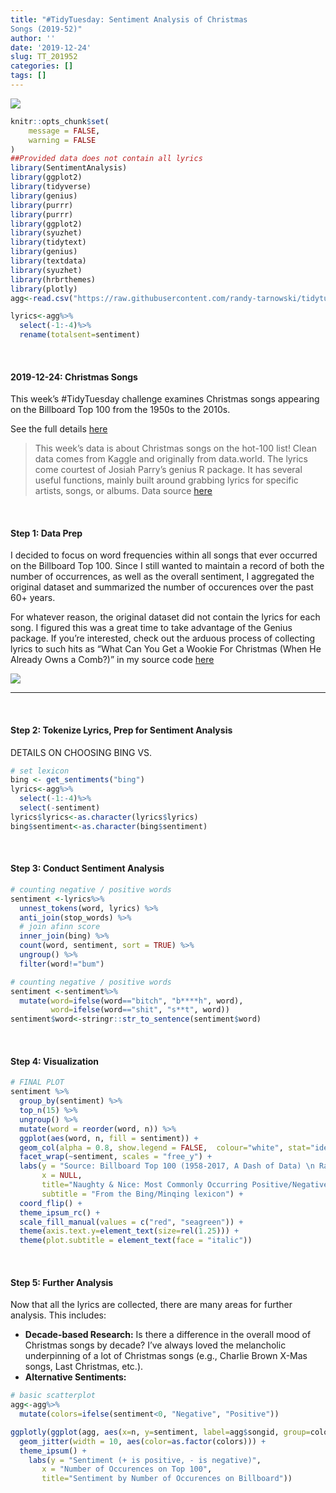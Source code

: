 ```yaml
---
title: "#TidyTuesday: Sentiment Analysis of Christmas
Songs (2019-52)"
author: ''
date: '2019-12-24'
slug: TT_201952
categories: []
tags: []
---
```



<img src="https://raw.githubusercontent.com/randy-tarnowski/tidytuesday/master/2019-12-24_ChristmasSongs/12_24.png">

```r
knitr::opts_chunk$set(
	message = FALSE,
	warning = FALSE
)
##Provided data does not contain all lyrics
library(SentimentAnalysis)
library(ggplot2)
library(tidyverse)
library(genius)
library(purrr)
library(purrr)
library(ggplot2)
library(syuzhet)
library(tidytext)
library(genius)
library(textdata)
library(syuzhet)
library(hrbrthemes)
library(plotly)
agg<-read.csv("https://raw.githubusercontent.com/randy-tarnowski/tidytuesday/master/2019-12-24_ChristmasSongs/christmaslyrics_agg.csv")

lyrics<-agg%>%
  select(-1:-4)%>%
  rename(totalsent=sentiment)
```

<br>

#### 2019-12-24: Christmas Songs
This week’s #TidyTuesday challenge examines Christmas songs appearing on the Billboard Top 100 from the 1950s to the 2010s.

See the full details [here]("https://github.com/rfordatascience/tidytuesday/tree/master/data/2019/2019-12-24")

>This week's data is about Christmas songs on the hot-100 list! Clean data comes from Kaggle and originally from data.world. The lyrics come courtest of Josiah Parry's genius R package. It has several useful functions, mainly built around grabbing lyrics for specific artists, songs, or albums. Data source [here](https://github.com/rfordatascience/tidytuesday/tree/master/data/2019/2019-12-24)



<br>

#### Step 1: Data Prep
I decided to focus on word frequencies within all songs that ever occurred on the Billboard Top 100. Since I still wanted to maintain a record of both the number of occurrences, as well as the overall sentiment, I aggregated the original dataset and summarized the number of occurences over the past 60+ years.

For whatever reason, the original dataset did not contain the lyrics for each song. I figured this was a great time to take advantage of the Genius package. If you’re interested, check out the arduous process of collecting lyrics to such hits as “What Can You Get a Wookie For Christmas (When He Already Owns a Comb?)” in my source code  [here](https://github.com/randy-tarnowski/tidytuesday/blob/master/2019-12-24_ChristmasSongs/FINAL_12.24.19.R)


![](https://media1.giphy.com/media/5tRGwBkWx8Vt6/giphy.gif)  

***



<br>

#### Step 2: Tokenize Lyrics, Prep for Sentiment Analysis
DETAILS ON CHOOSING BING VS.
```r
# set lexicon
bing <- get_sentiments("bing")
lyrics<-agg%>%
  select(-1:-4)%>%
  select(-sentiment)
lyrics$lyrics<-as.character(lyrics$lyrics)
bing$sentiment<-as.character(bing$sentiment)
```



<br>

#### Step 3: Conduct Sentiment Analysis
```r
# counting negative / positive words
sentiment <-lyrics%>%
  unnest_tokens(word, lyrics) %>% 
  anti_join(stop_words) %>%
  # join afinn score
  inner_join(bing) %>%
  count(word, sentiment, sort = TRUE) %>%
  ungroup() %>%
  filter(word!="bum")

```

```r
# counting negative / positive words
sentiment <-sentiment%>%
  mutate(word=ifelse(word=="bitch", "b****h", word),
         word=ifelse(word=="shit", "s**t", word))
sentiment$word<-stringr::str_to_sentence(sentiment$word)
```

<br>

#### Step 4: Visualization
```r
# FINAL PLOT
sentiment %>%
  group_by(sentiment) %>%
  top_n(15) %>%
  ungroup() %>%
  mutate(word = reorder(word, n)) %>%
  ggplot(aes(word, n, fill = sentiment)) +
  geom_col(alpha = 0.8, show.legend = FALSE,  colour="white", stat="identity") +
  facet_wrap(~sentiment, scales = "free_y") +
  labs(y = "Source: Billboard Top 100 (1958-2017, A Dash of Data) \n Randy Tarnowski | @randytarnowski",
       x = NULL,
       title="Naughty & Nice: Most Commonly Occurring Positive/Negative Words in Top 100 Christmas Songs",
       subtitle = "From the Bing/Minqing lexicon") +
  coord_flip() +
  theme_ipsum_rc() + 
  scale_fill_manual(values = c("red", "seagreen")) + 
  theme(axis.text.y=element_text(size=rel(1.25))) +
  theme(plot.subtitle = element_text(face = "italic"))
```



<br>

#### Step 5: Further Analysis

Now that all the lyrics are collected, there are many areas for further analysis. This includes:

* **Decade-based Research:** Is there a difference in the overall mood of Christmas songs by decade? I’ve always loved the melancholic underpinning of a lot of Christmas songs (e.g., Charlie Brown X-Mas songs, Last Christmas, etc.).
* **Alternative Sentiments:**


```r
# basic scatterplot
agg<-agg%>%
  mutate(colors=ifelse(sentiment<0, "Negative", "Positive"))

ggplotly(ggplot(agg, aes(x=n, y=sentiment, label=agg$songid, group=colors)) + 
  geom_jitter(width = 10, aes(color=as.factor(colors))) +
  theme_ipsum() + 
    labs(y = "Sentiment (+ is positive, - is negative)",
       x = "Number of Occurences on Top 100",
       title="Sentiment by Number of Occurences on Billboard"))
```

